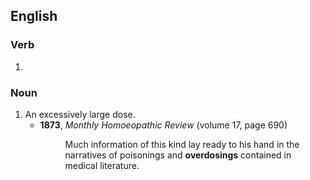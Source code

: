 ==English==

===Verb===
{{head|en|verb form}}

# {{present participle of|en|overdose|nocat=1}}

===Noun===
{{en-noun}}

# An excessively large dose.
#* '''1873''', ''Monthly Homoeopathic Review'' (volume 17, page 690)
#*: Much information of this kind lay ready to his hand in the narratives of poisonings and '''overdosings''' contained in medical literature.